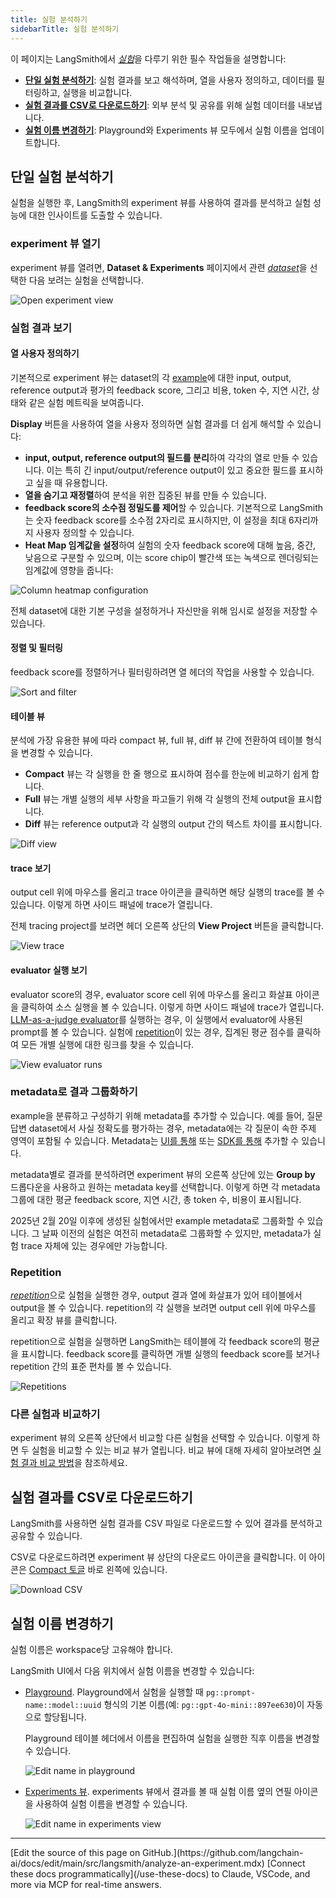 ```yaml
---
title: 실험 분석하기
sidebarTitle: 실험 분석하기
---
```


이 페이지는 LangSmith에서 [_실험_](/langsmith/evaluation-concepts#experiment)을 다루기 위한 필수 작업들을 설명합니다:

- **[단일 실험 분석하기](#analyze-a-single-experiment)**: 실험 결과를 보고 해석하며, 열을 사용자 정의하고, 데이터를 필터링하고, 실행을 비교합니다.
- **[실험 결과를 CSV로 다운로드하기](#how-to-download-experiment-results-as-a-csv)**: 외부 분석 및 공유를 위해 실험 데이터를 내보냅니다.
- **[실험 이름 변경하기](#how-to-rename-an-experiment)**: Playground와 Experiments 뷰 모두에서 실험 이름을 업데이트합니다.

## 단일 실험 분석하기

실험을 실행한 후, LangSmith의 experiment 뷰를 사용하여 결과를 분석하고 실험 성능에 대한 인사이트를 도출할 수 있습니다.

### experiment 뷰 열기

experiment 뷰를 열려면, **Dataset & Experiments** 페이지에서 관련 [_dataset_](/langsmith/evaluation-concepts#datasets)을 선택한 다음 보려는 실험을 선택합니다.

![Open experiment view](/langsmith/images/select-experiment.png)

### 실험 결과 보기

#### 열 사용자 정의하기

기본적으로 experiment 뷰는 dataset의 각 [example](/langsmith/evaluation-concepts#examples)에 대한 input, output, reference output과 평가의 feedback score, 그리고 비용, token 수, 지연 시간, 상태와 같은 실험 메트릭을 보여줍니다.

**Display** 버튼을 사용하여 열을 사용자 정의하면 실험 결과를 더 쉽게 해석할 수 있습니다:

- **input, output, reference output의 필드를 분리**하여 각각의 열로 만들 수 있습니다. 이는 특히 긴 input/output/reference output이 있고 중요한 필드를 표시하고 싶을 때 유용합니다.
- **열을 숨기고 재정렬**하여 분석을 위한 집중된 뷰를 만들 수 있습니다.
- **feedback score의 소수점 정밀도를 제어**할 수 있습니다. 기본적으로 LangSmith는 숫자 feedback score를 소수점 2자리로 표시하지만, 이 설정을 최대 6자리까지 사용자 정의할 수 있습니다.
- **Heat Map 임계값을 설정**하여 실험의 숫자 feedback score에 대해 높음, 중간, 낮음으로 구분할 수 있으며, 이는 score chip이 빨간색 또는 녹색으로 렌더링되는 임계값에 영향을 줍니다:

![Column heatmap configuration](/langsmith/images/column-heat-map.png)

<Tip>
전체 dataset에 대한 기본 구성을 설정하거나 자신만을 위해 임시로 설정을 저장할 수 있습니다.
</Tip>

#### 정렬 및 필터링

feedback score를 정렬하거나 필터링하려면 열 헤더의 작업을 사용할 수 있습니다.

![Sort and filter](/langsmith/images/sort-filter.png)

#### 테이블 뷰

분석에 가장 유용한 뷰에 따라 compact 뷰, full 뷰, diff 뷰 간에 전환하여 테이블 형식을 변경할 수 있습니다.

- **Compact** 뷰는 각 실행을 한 줄 행으로 표시하여 점수를 한눈에 비교하기 쉽게 합니다.
- **Full** 뷰는 개별 실행의 세부 사항을 파고들기 위해 각 실행의 전체 output을 표시합니다.
- **Diff** 뷰는 reference output과 각 실행의 output 간의 텍스트 차이를 표시합니다.

![Diff view](/langsmith/images/diff-mode.png)

#### trace 보기

output cell 위에 마우스를 올리고 trace 아이콘을 클릭하면 해당 실행의 trace를 볼 수 있습니다. 이렇게 하면 사이드 패널에 trace가 열립니다.

전체 tracing project를 보려면 헤더 오른쪽 상단의 **View Project** 버튼을 클릭합니다.

![View trace](/langsmith/images/view-trace.png)

#### evaluator 실행 보기

evaluator score의 경우, evaluator score cell 위에 마우스를 올리고 화살표 아이콘을 클릭하여 소스 실행을 볼 수 있습니다. 이렇게 하면 사이드 패널에 trace가 열립니다. [LLM-as-a-judge evaluator](/langsmith/llm-as-judge)를 실행하는 경우, 이 실행에서 evaluator에 사용된 prompt를 볼 수 있습니다. 실험에 [repetition](/langsmith/evaluation-concepts#repetitions)이 있는 경우, 집계된 평균 점수를 클릭하여 모든 개별 실행에 대한 링크를 찾을 수 있습니다.

![View evaluator runs](/langsmith/images/evaluator-run.png)

### metadata로 결과 그룹화하기

example을 분류하고 구성하기 위해 metadata를 추가할 수 있습니다. 예를 들어, 질문 답변 dataset에서 사실 정확도를 평가하는 경우, metadata에는 각 질문이 속한 주제 영역이 포함될 수 있습니다. Metadata는 [UI를 통해](/langsmith/manage-datasets-in-application#edit-example-metadata) 또는 [SDK를 통해](/langsmith/manage-datasets-programmatically#update-single-example) 추가할 수 있습니다.

metadata별로 결과를 분석하려면 experiment 뷰의 오른쪽 상단에 있는 **Group by** 드롭다운을 사용하고 원하는 metadata key를 선택합니다. 이렇게 하면 각 metadata 그룹에 대한 평균 feedback score, 지연 시간, 총 token 수, 비용이 표시됩니다.

<Info>
2025년 2월 20일 이후에 생성된 실험에서만 example metadata로 그룹화할 수 있습니다. 그 날짜 이전의 실험은 여전히 metadata로 그룹화할 수 있지만, metadata가 실험 trace 자체에 있는 경우에만 가능합니다.
</Info>

### Repetition

[_repetition_](/langsmith/evaluation-concepts#repetitions)으로 실험을 실행한 경우, output 결과 열에 화살표가 있어 테이블에서 output을 볼 수 있습니다. repetition의 각 실행을 보려면 output cell 위에 마우스를 올리고 확장 뷰를 클릭합니다.

repetition으로 실험을 실행하면 LangSmith는 테이블에 각 feedback score의 평균을 표시합니다. feedback score를 클릭하면 개별 실행의 feedback score를 보거나 repetition 간의 표준 편차를 볼 수 있습니다.

![Repetitions](/langsmith/images/repetitions.png)

### 다른 실험과 비교하기

experiment 뷰의 오른쪽 상단에서 비교할 다른 실험을 선택할 수 있습니다. 이렇게 하면 두 실험을 비교할 수 있는 비교 뷰가 열립니다. 비교 뷰에 대해 자세히 알아보려면 [실험 결과 비교 방법](/langsmith/compare-experiment-results)을 참조하세요.

## 실험 결과를 CSV로 다운로드하기

LangSmith를 사용하면 실험 결과를 CSV 파일로 다운로드할 수 있어 결과를 분석하고 공유할 수 있습니다.

CSV로 다운로드하려면 experiment 뷰 상단의 다운로드 아이콘을 클릭합니다. 이 아이콘은 [Compact 토글](/langsmith/compare-experiment-results#adjust-the-table-display) 바로 왼쪽에 있습니다.

![Download CSV](/langsmith/images/download-experiment-results-as-csv.png)

## 실험 이름 변경하기

<Note>
실험 이름은 workspace당 고유해야 합니다.
</Note>

LangSmith UI에서 다음 위치에서 실험 이름을 변경할 수 있습니다:

- [Playground](#renaming-an-experiment-in-the-playground). Playground에서 실험을 실행할 때 `pg::prompt-name::model::uuid` 형식의 기본 이름(예: `pg::gpt-4o-mini::897ee630`)이 자동으로 할당됩니다.

  Playground 테이블 헤더에서 이름을 편집하여 실험을 실행한 직후 이름을 변경할 수 있습니다.

  ![Edit name in playground](/langsmith/images/rename-in-playground.png)

- [Experiments 뷰](#renaming-an-experiment-in-the-experiments-view). experiments 뷰에서 결과를 볼 때 실험 이름 옆의 연필 아이콘을 사용하여 실험 이름을 변경할 수 있습니다.

  ![Edit name in experiments view](/langsmith/images/rename-in-experiments-view.png)

---

<Callout icon="pen-to-square" iconType="regular">
    [Edit the source of this page on GitHub.](https://github.com/langchain-ai/docs/edit/main/src/langsmith/analyze-an-experiment.mdx)
</Callout>
<Tip icon="terminal" iconType="regular">
    [Connect these docs programmatically](/use-these-docs) to Claude, VSCode, and more via MCP for    real-time answers.
</Tip>
